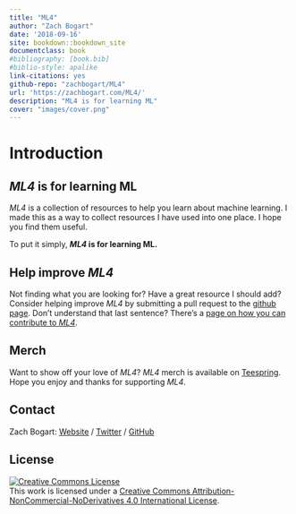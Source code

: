 ```yaml
--- 
title: "ML4"
author: "Zach Bogart"
date: '2018-09-16'
site: bookdown::bookdown_site
documentclass: book
#bibliography: [book.bib]
#biblio-style: apalike
link-citations: yes
github-repo: "zachbogart/ML4"
url: 'https://zachbogart.com/ML4/'
description: "ML4 is for learning ML"
cover: "images/cover.png"
---
```


# Introduction {-}

## *ML4* is for learning ML

*ML4* is a collection of resources to help you learn about machine learning. I made this as a way to collect resources I have used into one place. I hope you find them useful.

To put it simply, ***ML4* is for learning ML.**

## Help improve *ML4*

Not finding what you are looking for? Have a great resource I should add? Consider helping improve *ML4* by submitting a pull request to the [github page](https://github.com/zachbogart/ML4){target="_blank"}. Don't understand that last sentence? There's a [page on how you can contribute to *ML4*](contribute.html).

## Merch

Want to show off your love of *ML4*? *ML4* merch is available on [Teespring](https://teespring.com/stores/ml4){target="_blank"}. Hope you enjoy and thanks for supporting *ML4*.

<!-- Contact -->
## Contact

Zach Bogart: 
[Website](https://zachbogart.com/){target="_blank"}
/
[Twitter](https://twitter.com/zachbogart){target="_blank"}
/
[GitHub](https://github.com/zachbogart){target="_blank"}

<!-- License -->
## License

<a rel="license" href="http://creativecommons.org/licenses/by-nc-nd/4.0/" target="_blank"><img alt="Creative Commons License" style="border-width:0" src="https://i.creativecommons.org/l/by-nc-nd/4.0/88x31.png" /></a><br />This work is licensed under a <a rel="license" href="http://creativecommons.org/licenses/by-nc-nd/4.0/" target="_blank">Creative Commons Attribution-NonCommercial-NoDerivatives 4.0 International License</a>.
